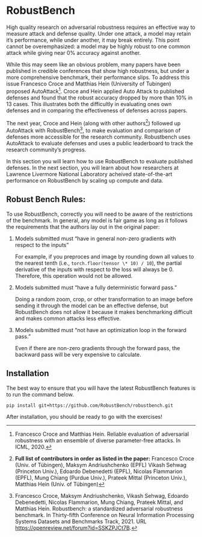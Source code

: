 # RobustBench

High quality research on adversarial robustness requires an effective way to measure attack and defense quality. Under one attack, a model may retain it’s performance, while under another, it may break entirely. This point cannot be overemphasized: a model may be highly robust to one common attack while giving near 0% accuracy against another.

While this may seem like an obvious problem, many papers have been published in credible conferences that show high robustness, but under a more comprehensive benchmark, their performance slips. To address this issue Francesco Croce and Matthias Hein (University of Tubingen) proposed AutoAttack[^1]. Croce and Hein applied Auto Attack to published defenses and found that the robust accuracy dropped by more than 10% in 13 cases. This illustrates both the difficultly in evaluating ones own defenses and in comparing the effectiveness of defenses across papers.

The next year, Croce and Hein (along with other authors[^2]) followed up AutoAttack with RobustBench[^3], to make evaluation and comparison of defenses more accessible for the research community. Robustbench uses AutoAttack to evaluate defenses and uses a public leaderboard to track the research community’s progress.

In this section you will learn how to use RobustBench to evaluate published defenses. In the next section, you will learn about how researchers at Lawrence Livermore National Laboratory acheived state-of-the-art performance on RobustBench by scaling up compute and data.

## Robust Bench Rules:

To use RobustBench, correctly you will need to be aware of the restrictions of the benchmark. In general, any model is fair game as long as it follows the requirements that the authors lay out in the original paper:

1. Models submitted must “have in general non-zero gradients with respect to the inputs”

   For example, if you preproces and image by rounding down all values to the nearest tenth (i.e., `torch.floor(tensor \* 10) / 10`), the partial derivative of the inputs with respect to the loss will always be 0.
   Therefore, this operation would not be allowed.

2. Models submitted must “have a fully deterministic forward pass.”

   Doing a random zoom, crop, or other transformation to an image before sending it through the model can be an effective defense, but RobustBench does not allow it because it makes benchmarking difficult and makes common attacks less effective.

3. Models submitted must “not have an optimization loop in the forward pass.”

   Even if there are non-zero gradients through the forward pass, the backward pass will be very expensive to calculate.

## Installation

The best way to ensure that you will have the latest RobustBench features is to run the command below.

```
pip install git+https://github.com/RobustBench/robustbench.git
```

After installation, you should be ready to go with the exercises!

[^1]:
    Francesco Croce and Matthias Hein. Reliable evaluation of adversarial robustness with an ensemble of diverse
    parameter-free attacks. In ICML, 2020.

[^2]:
    <b>Full list of contributors in order as listed in the paper:</b> Francesco Croce (Univ. of Tübingen),
    Maksym Andriushchenko (EPFL) Vikash Sehwag (Princeton Univ.), Edoardo Debenedetti (EPFL), Nicolas
    Flammarion (EPFL), Mung Chiang (Purdue Univ.), Prateek Mittal (Princeton Univ.), Matthias Hein (Univ.
    of Tübingen)

[^3]:
    Francesco Croce, Maksym Andriushchenko, Vikash Sehwag, Edoardo Debenedetti, Nicolas Flammarion, Mung
    Chiang, Prateek Mittal, and Matthias Hein. Robustbench: a standardized adversarial robustness benchmark. In
    Thirty-fifth Conference on Neural Information Processing Systems Datasets and Benchmarks Track, 2021. URL
    https://openreview.net/forum?id=SSKZPJCt7B.
